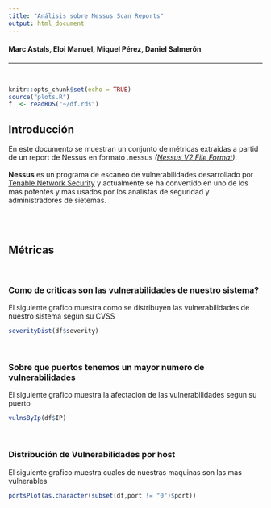 ```yaml
---
title: "Análisis sobre Nessus Scan Reports"
output: html_document
---
```


#### Marc Astals, Eloi Manuel, Miquel Pérez, Daniel Salmerón

***
<br>

```r
knitr::opts_chunk$set(echo = TRUE)
source("plots.R")
f  <- readRDS("~/df.rds")
```

## Introducción
En este documento se muestran un conjunto de métricas extraidas a partid de un report de Nessus en formato .nessus *([Nessus V2 File Format](http://static.tenable.com/documentation/nessus_v2_file_format.pdf))*.
<br><br>
**Nessus** es un programa de escaneo de vulnerabilidades desarrollado por [Tenable Network Security](http://www.tenable.com/) y actualmente se ha convertido en uno de los mas potentes y mas usados por los analistas de seguridad y administradores de sietemas.


<br><br>

## Métricas

<br>

### Como de criticas son las vulnerabilidades de nuestro sistema?

El siguiente grafico muestra como se distribuyen las vulnerabilidades de nuestro sistema segun su CVSS
```r
severityDist(df$severity)
``` 
<br>

### Sobre que puertos tenemos un mayor numero de vulnerabilidades

El siguiente grafico muestra la afectacion de las vulnerabilidades segun su puerto

```r
vulnsByIp(df$IP)
```
<br>

### Distribución de Vulnerabilidades por host

El siguiente grafico muestra cuales de nuestras maquinas son las mas vulnerables

```r
portsPlot(as.character(subset(df,port != "0")$port))
```
<br>
